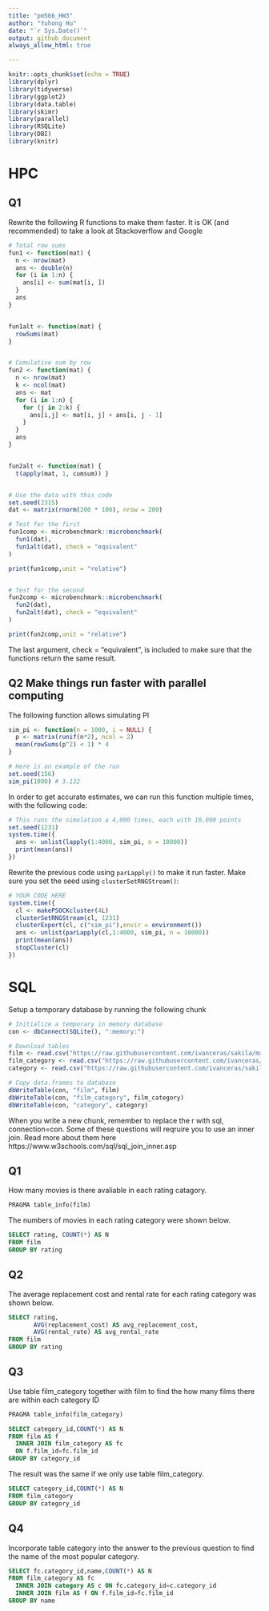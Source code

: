 ```yaml
---
title: "pm566_HW3"
author: "Yuhong Hu"
date: "`r Sys.Date()`"
output: github_document
always_allow_html: true

---
```


```r
knitr::opts_chunk$set(echo = TRUE)
library(dplyr)
library(tidyverse)
library(ggplot2)
library(data.table)
library(skimr)
library(parallel)
library(RSQLite)
library(DBI)
library(knitr)
```

# HPC

## Q1

Rewrite the following R functions to make them faster. It is OK (and recommended) to take a look at Stackoverflow and Google

```r
# Total row sums
fun1 <- function(mat) {
  n <- nrow(mat)
  ans <- double(n) 
  for (i in 1:n) {
    ans[i] <- sum(mat[i, ])
  }
  ans
}


fun1alt <- function(mat) {
  rowSums(mat)
}


# Cumulative sum by row
fun2 <- function(mat) {
  n <- nrow(mat)
  k <- ncol(mat)
  ans <- mat
  for (i in 1:n) {
    for (j in 2:k) {
      ans[i,j] <- mat[i, j] + ans[i, j - 1]
    }
  }
  ans
}


fun2alt <- function(mat) {
  t(apply(mat, 1, cumsum)) }


# Use the data with this code
set.seed(2315)
dat <- matrix(rnorm(200 * 100), nrow = 200)

# Test for the first
fun1comp <- microbenchmark::microbenchmark(
  fun1(dat),
  fun1alt(dat), check = "equivalent"
)

print(fun1comp,unit = "relative")


# Test for the second
fun2comp <- microbenchmark::microbenchmark(
  fun2(dat),
  fun2alt(dat), check = "equivalent"
)

print(fun2comp,unit = "relative")

```

The last argument, check = “equivalent”, is included to make sure that the functions return the same result.

## Q2 Make things run faster with parallel computing

The following function allows simulating PI

```r
sim_pi <- function(n = 1000, i = NULL) {
  p <- matrix(runif(n*2), ncol = 2)
  mean(rowSums(p^2) < 1) * 4
}

# Here is an example of the run
set.seed(156)
sim_pi(1000) # 3.132
```

In order to get accurate estimates, we can run this function multiple times, with the following code:

```r
# This runs the simulation a 4,000 times, each with 10,000 points
set.seed(1231)
system.time({
  ans <- unlist(lapply(1:4000, sim_pi, n = 10000))
  print(mean(ans))
})

```

Rewrite the previous code using `parLapply()` to make it run faster. Make sure you set the seed using `clusterSetRNGStream()`:

```r
# YOUR CODE HERE
system.time({
  cl <- makePSOCKcluster(4L)   
  clusterSetRNGStream(cl, 1231)
  clusterExport(cl, c("sim_pi"),envir = environment())
  ans <- unlist(parLapply(cl,1:4000, sim_pi, n = 10000))
  print(mean(ans))
  stopCluster(cl)
})

```

# SQL

Setup a temporary database by running the following chunk

```r
# Initialize a temporary in memory database
con <- dbConnect(SQLite(), ":memory:")

# Download tables
film <- read.csv("https://raw.githubusercontent.com/ivanceras/sakila/master/csv-sakila-db/film.csv")
film_category <- read.csv("https://raw.githubusercontent.com/ivanceras/sakila/master/csv-sakila-db/film_category.csv")
category <- read.csv("https://raw.githubusercontent.com/ivanceras/sakila/master/csv-sakila-db/category.csv")

# Copy data.frames to database
dbWriteTable(con, "film", film)
dbWriteTable(con, "film_category", film_category)
dbWriteTable(con, "category", category)
```

When you write a new chunk, remember to replace the r with sql, connection=con. Some of these questions will reqruire you to use an inner join. Read more about them here https://www.w3schools.com/sql/sql_join_inner.asp

## Q1

How many movies is there avaliable in each rating catagory.

```sql
PRAGMA table_info(film)
```
The numbers of movies in each rating category were shown below.

```sql
SELECT rating, COUNT(*) AS N
FROM film
GROUP BY rating
```

## Q2

The average replacement cost and rental rate for each rating category was shown below.

```sql
SELECT rating,
       AVG(replacement_cost) AS avg_replacement_cost,
       AVG(rental_rate) AS avg_rental_rate
FROM film
GROUP BY rating
```

## Q3

Use table film_category together with film to find the how many films there are within each category ID

```sql
PRAGMA table_info(film_category)
```

```sql
SELECT category_id,COUNT(*) AS N
FROM film AS f
  INNER JOIN film_category AS fc
  ON f.film_id=fc.film_id
GROUP BY category_id
```
The result was the same if we only use table film_category.

```sql
SELECT category_id,COUNT(*) AS N
FROM film_category 
GROUP BY category_id
```

## Q4

Incorporate table category into the answer to the previous question to find the name of the most popular category.

```sql
SELECT fc.category_id,name,COUNT(*) AS N
FROM film_category AS fc
  INNER JOIN category AS c ON fc.category_id=c.category_id
  INNER JOIN film AS f ON f.film_id=fc.film_id
GROUP BY name
```



